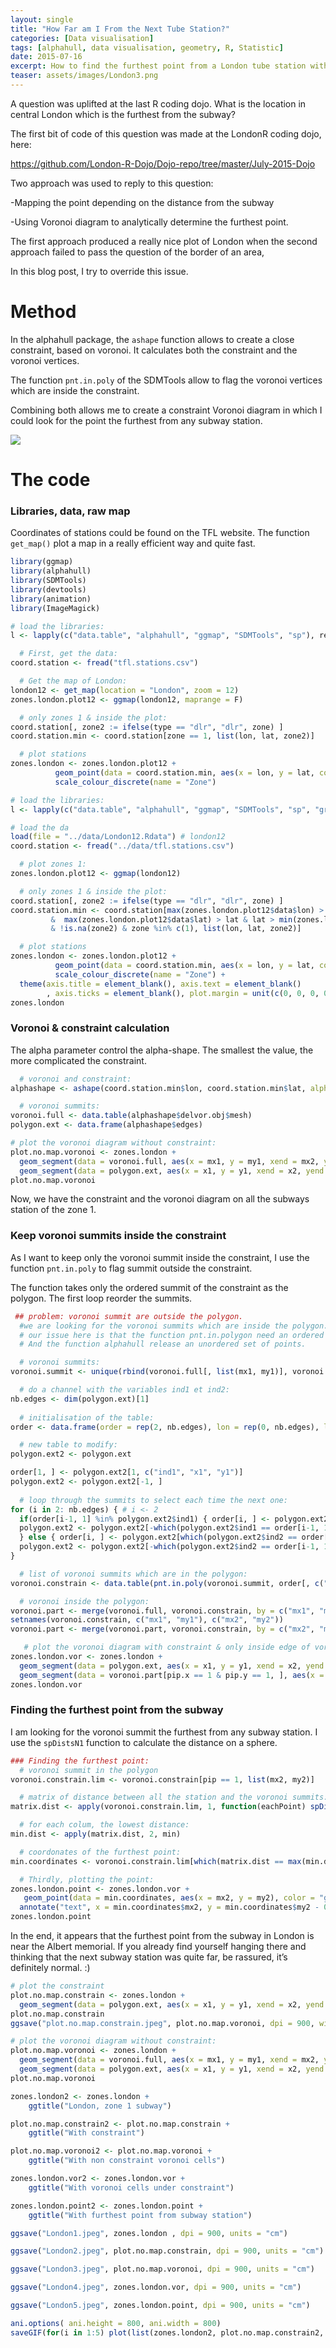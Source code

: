 ```yaml
---
layout: single
title: "How Far am I From the Next Tube Station?"
categories: [Data visualisation]
tags: [alphahull, data visualisation, geometry, R, Statistic]
date: 2015-07-16
excerpt: How to find the furthest point from a London tube station with Voronoi
teaser: assets/images/London3.png
---
```


A question was uplifted at the last R coding dojo. What is the location in central London which is the furthest from the subway?

The first bit of code of this question was made at the LondonR coding dojo, here:

[https://github.com/London-R-Dojo/Dojo-repo/tree/master/July-2015-Dojo](https://github.com/London-R-Dojo/Dojo-repo/tree/master/July-2015-Dojo)

Two approach was used to reply to this question:

-Mapping the point depending on the distance from the subway

-Using Voronoi diagram to analytically determine the furthest point.

 
The first approach produced a really nice plot of London when the second approach failed to pass the question of the border of an area,

In this blog post, I try to override this issue.

<h1> Method </h1>

In the alphahull package, the `ashape` function allows to create a close constraint, based on voronoi. It calculates both the constraint and the voronoi vertices.

The function `pnt.in.poly` of the SDMTools allow to flag the voronoi vertices which are inside the constraint.

Combining both allows me to create a constraint Voronoi diagram in which I could look for the point the furthest from any subway station.

![](http://data-laborer.eu/assets/images/London.gif) 

<h1> The code </h1>

<h3> Libraries, data, raw map </h3>

Coordinates of stations could be found on the TFL website.
The function `get_map()` plot a map in a really efficient way and quite fast.

```r
library(ggmap)
library(alphahull)
library(SDMTools) 
library(devtools)
library(animation)
library(ImageMagick)

# load the libraries:
l <- lapply(c("data.table", "alphahull", "ggmap", "SDMTools", "sp"), require, character.only = T)

  # First, get the data:
coord.station <- fread("tfl.stations.csv")

  # Get the map of London:
london12 <- get_map(location = "London", zoom = 12)
zones.london.plot12 <- ggmap(london12, maprange = F) 

  # only zones 1 & inside the plot:
coord.station[, zone2 := ifelse(type == "dlr", "dlr", zone) ]
coord.station.min <- coord.station[zone == 1, list(lon, lat, zone2)]

  # plot stations
zones.london <- zones.london.plot12 +
          geom_point(data = coord.station.min, aes(x = lon, y = lat, colour = as.factor(zone2)), size = 1.5) +
          scale_colour_discrete(name = "Zone")
```


```r
# load the libraries:
l <- lapply(c("data.table", "alphahull", "ggmap", "SDMTools", "sp", "grid"), require, character.only = T)

# load the da
load(file = "../data/London12.Rdata") # london12
coord.station <- fread("../data/tfl.stations.csv")

  # plot zones 1:
zones.london.plot12 <- ggmap(london12) 

  # only zones 1 & inside the plot:
coord.station[, zone2 := ifelse(type == "dlr", "dlr", zone) ]
coord.station.min <- coord.station[max(zones.london.plot12$data$lon) > lon & lon > min(zones.london.plot12$data$lon)
         &  max(zones.london.plot12$data$lat) > lat & lat > min(zones.london.plot12$data$lat)
         & !is.na(zone2) & zone %in% c(1), list(lon, lat, zone2)]

  # plot stations
zones.london <- zones.london.plot12 +
          geom_point(data = coord.station.min, aes(x = lon, y = lat, colour = as.factor(zone2)), size = 3) +
          scale_colour_discrete(name = "Zone") +
  theme(axis.title = element_blank(), axis.text = element_blank()
        , axis.ticks = element_blank(), plot.margin = unit(c(0, 0, 0, 0), "cm"))
zones.london
```


<h3> Voronoi & constraint calculation </h3>

The alpha parameter control the alpha-shape. The smallest the value, the more complicated the constraint.

```r

  # voronoi and constraint:
alphashape <- ashape(coord.station.min$lon, coord.station.min$lat, alpha = 0.021)

  # voronoi summits:
voronoi.full <- data.table(alphashape$delvor.obj$mesh)
polygon.ext <- data.frame(alphashape$edges)

# plot the voronoi diagram without constraint:
plot.no.map.voronoi <- zones.london +
  geom_segment(data = voronoi.full, aes(x = mx1, y = my1, xend = mx2, yend = my2), colour = "red", size=0.25) +
  geom_segment(data = polygon.ext, aes(x = x1, y = y1, xend = x2, yend = y2), colour = "blue", size=0.25)
plot.no.map.voronoi

```

Now, we have the constraint and the voronoi diagram on all the subways station of the zone 1.

<h3> Keep voronoi summits inside the constraint </h3>

As I want to keep only the voronoi summit inside the constraint, I use the function `pnt.in.poly` to flag summit outside the constraint.

The function takes only the ordered summit of the constraint as the polygon. The first loop reorder the summits.

```r

 ## problem: voronoi summit are outside the polygon.
  #we are looking for the voronoi summits which are inside the polygon.
  # our issue here is that the function pnt.in.polygon need an ordered table of the summit.
  # And the function alphahull release an unordered set of points.

  # voronoi summits:
voronoi.summit <- unique(rbind(voronoi.full[, list(mx1, my1)], voronoi.full[, list(mx2, my2)], use.names = F))

  # do a channel with the variables ind1 et ind2:
nb.edges <- dim(polygon.ext)[1]
  
  # initialisation of the table:
order <- data.frame(order = rep(2, nb.edges), lon = rep(0, nb.edges), lat = rep(0, nb.edges), stringsAsFactors = F)

  # new table to modify:
polygon.ext2 <- polygon.ext

order[1, ] <- polygon.ext2[1, c("ind1", "x1", "y1")]
polygon.ext2 <- polygon.ext2[-1, ]
  
  # loop through the summits to select each time the next one:
for (i in 2: nb.edges) { # i <- 2
  if(order[i-1, 1] %in% polygon.ext2$ind1) { order[i, ] <- polygon.ext2[which(polygon.ext2$ind1 == order[i-1, 1]), c("ind2", "x2", "y2")]
  polygon.ext2 <- polygon.ext2[-which(polygon.ext2$ind1 == order[i-1, 1]), ]
  } else { order[i, ] <- polygon.ext2[which(polygon.ext2$ind2 == order[i-1, 1]), c("ind1", "x1", "y1")]
  polygon.ext2 <- polygon.ext2[-which(polygon.ext2$ind2 == order[i-1, 1]), ]}
}

  # list of voronoi summits which are in the polygon:
voronoi.constrain <- data.table(pnt.in.poly(voronoi.summit, order[, c("lon", "lat")]))

  # voronoi inside the polygon:
voronoi.part <- merge(voronoi.full, voronoi.constrain, by = c("mx1", "my1"), all.x = T)
setnames(voronoi.constrain, c("mx1", "my1"), c("mx2", "my2"))
voronoi.part <- merge(voronoi.part, voronoi.constrain, by = c("mx2", "my2"), all.x = T)

   # plot the voronoi diagram with constraint & only inside edge of voronoi diagram:
zones.london.vor <- zones.london +
  geom_segment(data = polygon.ext, aes(x = x1, y = y1, xend = x2, yend = y2), colour = "blue", size = 0.25) +
  geom_segment(data = voronoi.part[pip.x == 1 & pip.y == 1, ], aes(x = mx2, y = my2, xend = mx1, yend = my1), colour = "red", size = 0.25) 
zones.london.vor
```

<h3>  Finding the furthest point from the subway </h3>

I am looking for the voronoi summit the furthest from any subway station.
I use the `spDistsN1` function to calculate the distance on a sphere.   

```r

### Finding the furthest point:
  # voronoi summit in the polygon
voronoi.constrain.lim <- voronoi.constrain[pip == 1, list(mx2, my2)]

  # matrix of distance between all the station and the voronoi summits: 
matrix.dist <- apply(voronoi.constrain.lim, 1, function(eachPoint) spDistsN1(as.matrix(coord.station.min[, list(lon, lat)]), eachPoint, longlat = T))

  # for each colum, the lowest distance:
min.dist <- apply(matrix.dist, 2, min)

  # coordonates of the furthest point:
min.coordinates <- voronoi.constrain.lim[which(matrix.dist == max(min.dist), arr.ind = T)[2]]

  # Thirdly, plotting the point:
zones.london.point <- zones.london.vor +
   geom_point(data = min.coordinates, aes(x = mx2, y = my2), color = "green", size = 2) +
  annotate("text", x = min.coordinates$mx2, y = min.coordinates$my2 - 0.003, label = "The albert memorial")
zones.london.point

```

In the end, it appears that the furthest point from the subway in London is near the Albert memorial. If you already find yourself hanging there and thinking that the next subway station was quite far, be rassured, it's definitely normal. :)

```r

# plot the constraint
plot.no.map.constrain <- zones.london +
  geom_segment(data = polygon.ext, aes(x = x1, y = y1, xend = x2, yend = y2), colour = "blue", size = 0.25)
plot.no.map.constrain
ggsave("plot.no.map.constrain.jpeg", plot.no.map.voronoi, dpi = 900, width = 31.75, height = 10.58, units = "cm")

# plot the voronoi diagram without constraint:
plot.no.map.voronoi <- zones.london +
  geom_segment(data = voronoi.full, aes(x = mx1, y = my1, xend = mx2, yend = my2), colour = "red",size=0.25) +
  geom_segment(data = polygon.ext, aes(x = x1, y = y1, xend = x2, yend = y2), colour = "blue",size=0.25)
plot.no.map.voronoi

zones.london2 <- zones.london +
    ggtitle("London, zone 1 subway")

plot.no.map.constrain2 <- plot.no.map.constrain +
    ggtitle("With constraint")

plot.no.map.voronoi2 <- plot.no.map.voronoi +
    ggtitle("With non constraint voronoi cells")

zones.london.vor2 <- zones.london.vor +
    ggtitle("With voronoi cells under constraint")

zones.london.point2 <- zones.london.point +
    ggtitle("With furthest point from subway station")

ggsave("London1.jpeg", zones.london , dpi = 900, units = "cm")

ggsave("London2.jpeg", plot.no.map.constrain, dpi = 900, units = "cm")

ggsave("London3.jpeg", plot.no.map.voronoi, dpi = 900, units = "cm")

ggsave("London4.jpeg", zones.london.vor, dpi = 900, units = "cm")

ggsave("London5.jpeg", zones.london.point, dpi = 900, units = "cm")

ani.options( ani.height = 800, ani.width = 800) 
saveGIF(for(i in 1:5) plot(list(zones.london2, plot.no.map.constrain2, plot.no.map.voronoi2, zones.london.vor2, zones.london.point2)[[i]]), movie.name = "London.gif", interval = 1.5)

```
